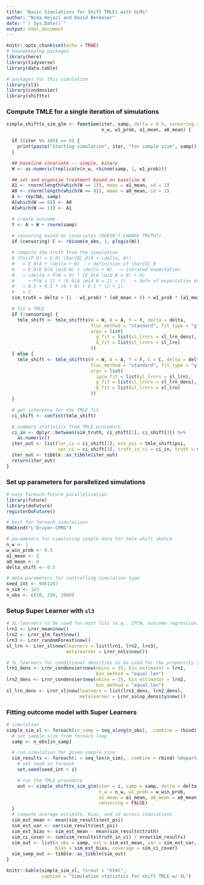 ```yaml
---
title: "Basic Simulations for Shift TMLEs with GLMs"
author: "Nima Hejazi and David Benkeser"
date: "`r Sys.Date()`"
output: html_document
---
```


```r
knitr::opts_chunk$set(echo = TRUE)
# housekeeping packages
library(here)
library(tidyverse)
library(data.table)

# packages for this simulation
library(sl3)
library(condensier)
library(shifttx)
```

### Compute TMLE for a single iteration of simulations

```r
simple_shifttx_sim_glm <- function(iter, samp, delta = 0.5, censoring = FALSE,
                                   n_w, w1_prob, a1_mean, a0_mean) {

  if ((iter %% 100) == 0) {
    print(paste("Starting simulation", iter, "for sample size", samp))
  }

  ## baseline covariate -- simple, binary
  W <- as.numeric(replicate(n_w, rbinom(samp, 1, w1_prob)))

  ## set and organize treatment based on baseline W
  A1 <- rnorm(length(which(W == 1)), mean = a1_mean, sd = 1)
  A0 <- rnorm(length(which(W == 0)), mean = a0_mean, sd = 1)
  A <- rep(NA, samp)
  A[which(W == 0)] <- A0
  A[which(W == 1)] <- A1

  # create outcome
  Y <- A + W + rnorm(samp)
  
  # censoring based on covariates (DOESN'T CHANGE TRUTH?)
  if (censoring) C <- rbinom(n_obs, 1, plogis(W))

  # compute the truth from the simulation
  # \Psi(P_0) = E_0( \bar{Q}_0(A + \delta, W))
  #   = E_0(A + \delta + W)  -> definition of \bar{Q}_0
  #   = E_0(E_0(A \mid W) + \delta + W)  -> iterated expectation
  #   = \delta + P(W = 0) * (E_0(A \mid W = 0) + 0)
  #     + P(W = 1) * (E_0(A \mid W = 1) + 1)  -> defn of expectation over W
  #   = 0.5 + 0.5 * (0 + 0) + 0.5 * (2 + 1)
  #   = 2
  sim_truth = delta + (1 - w1_prob) * (a0_mean + 0) + w1_prob * (a1_mean + 1)

  # fit a TMLE
  if (!censoring) {
    tmle_shift <- tmle_shifttx(W = W, A = A, Y = Y, delta = delta,
                               fluc_method = "standard", fit_type = "glm",
                               args = list(
                                 g_fit = list(sl_lrnrs = sl_lrn_dens),
                                 Q_fit = list(sl_lrnrs = sl_lrn)
                               ))
  } else {
    tmle_shift <- tmle_shifttx(W = W, A = A, Y = Y, C = C, delta = delta,
                               fluc_method = "standard", fit_type = "glm",
                               args = list(
                                 ipcw_fit = list(sl_lrnrs = sl_lrn),
                                 g_fit = list(sl_lrnrs = sl_lrn_dens),
                                 Q_fit = list(sl_lrnrs = sl_lrn)
                               ))
  }

  # get inference for the TMLE fit
  ci_shift <- confint(tmle_shift)

  # summary statistics from TMLE procedure
  ci_in <- dplyr::between(sim_truth, ci_shift[1], ci_shift[3]) %>%
    as.numeric()
  iter_out <- list(lwr_ci = ci_shift[1], est_psi = tmle_shift$psi,
                   upr_ci = ci_shift[3], truth_in_ci = ci_in, truth = sim_truth)
  iter_out <- tibble::as_tibble(iter_out)
  return(iter_out)
}
```

### Set up parameters for parallelized simulations

```r
# easy foreach-future parallelization
library(future)
library(doFuture)
registerDoFuture()

# best for foreach simulations
RNGkind("L'Ecuyer-CMRG")

# parameters for simulating simple data for tmle-shift sketch
n_w <- 1
w_win_prob <- 0.5
a1_mean <- 2
a0_mean <- 0
delta_shift <- 0.5

# meta-parameters for controlling simulation type
seed_int <- 9461287
n_sim <- 1e3
n_obs <- c(50, 250, 1000)
```

### Setup Super Learner with `sl3`

```r
# SL learners to be used for most fits (e.g., IPCW, outcome regression)
lrn1 <- Lrnr_mean$new()
lrn2 <- Lrnr_glm_fast$new()
lrn3 <- Lrnr_randomForest$new()
sl_lrn <- Lrnr_sl$new(learners = list(lrn1, lrn2, lrn3),
                      metalearner = Lrnr_nnls$new())

# SL learners for conditional densities to be used for the propensity score fit
lrn1_dens <- Lrnr_condensier$new(nbins = 35, bin_estimator = lrn1,
                                 bin_method = "equal.len")
lrn2_dens <- Lrnr_condensier$new(nbins = 25, bin_estimator = lrn2,
                                 bin_method = "equal.len")
sl_lrn_dens <- Lrnr_sl$new(learners = list(lrn1_dens, lrn2_dens),
                           metalearner = Lrnr_solnp_density$new())
```

### Fitting outcome model with Super Learners

```r
# simulation
simple_sim_sl <- foreach(in_samp = seq_along(n_obs), .combine = rbind) %do% {
  # set sample size from foreach loop
  samp <- n_obs[in_samp]

  # run simulation for given sample size
  sim_results <- foreach(i = seq_len(n_sim), .combine = rbind) %dopar% {
    # set seed in foreach
    set.seed(seed_int + i)

    # run the TMLE procedure
    out <- simple_shifttx_sim_glm(iter = i, samp = samp, delta = delta_shift,
                                  n_w = n_w, w1_prob = w_win_prob,
                                  a1_mean = a1_mean, a0_mean = a0_mean,
                                  censoring = FALSE)
  }
  # compute average estimate, bias, and sd across simulations
  sim_est_mean <- mean(sim_results$est_psi)
  sim_est_var <- var(sim_results$est_psi)
  sim_est_bias <- sim_est_mean - mean(sim_results$truth)
  sim_ci_cover <- sum(sim_results$truth_in_ci) / nrow(sim_results)
  sim_out <- list(n_obs = samp, est = sim_est_mean, var = sim_est_var,
                  bias = sim_est_bias, coverage = sim_ci_cover)
  sim_samp_out <- tibble::as_tibble(sim_out)
}
```

```r
knitr::kable(simple_sim_sl, format = "html",
             caption = "Simulation statistics for shift TMLE w/ SL")
```
